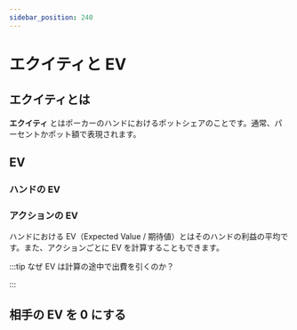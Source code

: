 ```yaml
---
sidebar_position: 240
---
```


# エクイティと EV

## エクイティとは

**エクイティ** とはポーカーのハンドにおけるポットシェアのことです。通常、パーセントかポット額で表現されます。

## EV

### ハンドの EV

### アクションの EV

ハンドにおける EV（Expected Value / 期待値）とはそのハンドの利益の平均です。また、アクションごとに EV を計算することもできます。

:::tip なぜ EV は計算の途中で出費を引くのか？

:::

## 相手の EV を 0 にする
